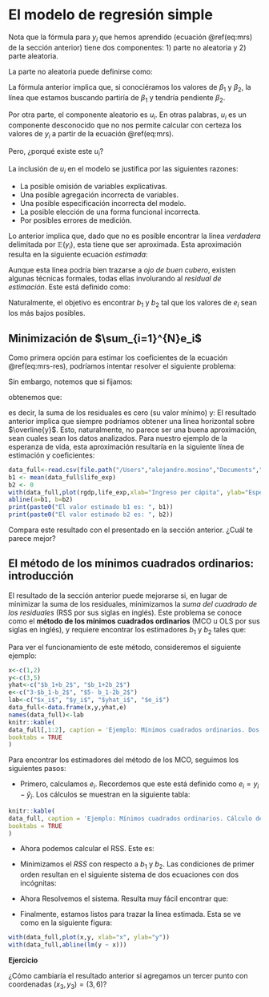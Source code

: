 # El modelo de regresión simple

Nota que la fórmula para $y_i$ que hemos aprendido (ecuación \@ref(eq:mrs) de la sección anterior) tiene dos componentes: 1) parte no aleatoria y 2) parte aleatoria.

La parte no aleatoria puede definirse como:

\begin{equation}
\mathbb{E}(y_i | x_i) = \beta_1 + \beta_2 x_i.
\end{equation}

La fórmula anterior implica que, si conociéramos los valores de $\beta_1$ y $\beta_2$, la línea que estamos buscando partiría de $\beta_1$ y tendría pendiente $\beta_2$.

Por otra parte, el componente aleatorio es $u_i$. En otras palabras, $u_i$ es un componente desconocido que no nos permite calcular con certeza los valores de $y_i$ a partir de la ecuación \@ref(eq:mrs). 

Pero, ¿porqué existe este $u_i$?

La inclusión de $u_i$ en el modelo se justifica por las siguientes razones:

* La posible omisión de variables explicativas.
* Una posible agregación incorrecta de variables.
* Una posible especificación incorrecta del modelo.
* La posible elección de una forma funcional incorrecta.
* Por posibles errores de medición.

Lo anterior implica que, dado que no es posible encontrar la línea _verdadera_ delimitada por $\mathbb{E}(y_i)$, esta tiene que ser aproximada. Esta aproximación resulta en la siguiente ecuación _estimada_:


\begin{equation}
\widehat{y}_i= b_1 + b_2 x_i.
\end{equation}

Aunque esta línea podría bien trazarse a _ojo de buen cubero_, existen algunas técnicas formales, todas ellas involurando al _residual de estimación_. Este está definido como:

\begin{align}
e_i &= y_i - \widehat{y}_i \\
    &= y_i - b_1 - b_2 x_i (\#eq:mrs-res)
\end{align}

Naturalmente, el objetivo es encontrar  $b_1$ y $b_2$ tal que los valores de $e_i$ sean los más bajos posibles.

## Minimización de $\sum_{i=1}^{N}e_i$

Como primera opción para estimar los coeficientes de la ecuación \@ref(eq:mrs-res), podríamos intentar resolver el siguiente problema:

\begin{align}
\min_{b_1,b_2}\sum_{i=1}^{N}e_i &= \min_{b_1,b_2}\sum_{i=1}^{N}(y_i - \widehat{y}_i)\\
&= \min_{b_1,b_2}\sum_{i=1}^{N}(y_i - y_i - b_1 - b_2 x_i).
\end{align}

Sin embargo, notemos que si fijamos:

\begin{align}
b_1 &= \overline{y}=\frac{1}{N} \sum_{i=1}^{N} y_i\\
b_2 &= 0,
\end{align}
obtenemos que:

\begin{equation}
\sum_{i=1}^{N}e_i = 0,
\end{equation}
es decir, la suma de los residuales es cero (su valor mínimo) y:
\begin{equation}
\widehat{y}_i = \overline{y}.
\end{equation}
El resultado anterior implica que siempre podríamos obtener una línea horizontal sobre $\overline{y}$. Esto, naturalmente, no parece ser una buena aproximación, sean cuales sean los datos analizados. Para nuestro ejemplo de la esperanza de vida, esta aproximación resultaría en la siguiente línea de estimación y coeficientes:

```r
data_full<-read.csv(file.path("/Users","alejandro.mosino","Documents","github","econometria--R_book","_data_econometria","lif_exp.csv"), header=TRUE, sep=",")
b1 <- mean(data_full$life_exp)
b2 <- 0
with(data_full,plot(rgdp,life_exp,xlab="Ingreso per cápita", ylab="Esperanza de vida"))
abline(a=b1, b=b2)
print(paste0("El valor estimado b1 es: ", b1))
print(paste0("El valor estimado b2 es: ", b2))
```

Compara este resultado con el presentado en la sección anterior. ¿Cuál te parece mejor?

## El método de los mínimos cuadrados ordinarios: introducción

El resultado de la sección anterior puede mejorarse si, en lugar de minimizar la suma de los residuales, minimizamos la _suma del cuadrado de los residuales_ (RSS por sus siglas en inglés). Este problema se conoce como el __método de los mínimos cuadrados ordinarios__ (MCO u OLS por sus siglas en inglés), y requiere encontrar los estimadores $b_1$ y $b_2$ tales que: 

\begin{align}
b_1 , b_2 &= \underset{b_1,b_2}{\arg\min}\left\{RSS\right\} \\
RSS&= \sum_{i=1}^N e_i^2.
\end{align}

Para ver el funcionamiento de este método, consideremos el siguiente ejemplo:

```r
x<-c(1,2)
y<-c(3,5)
yhat<-c("$b_1+b_2$", "$b_1+2b_2$")
e<-c("3-$b_1-b_2$", "$5- b_1-2b_2$")
lab<-c("$x_i$", "$y_i$", "$yhat_i$", "$e_i$")
data_full<-data.frame(x,y,yhat,e)
names(data_full)<-lab
knitr::kable(
data_full[,1:2], caption = 'Ejemplo: Mínimos cuadrados ordinarios. Dos observaciones.',
booktabs = TRUE
)
```

Para encontrar los estimadores del método de los MCO, seguimos los siguientes pasos:

* Primero, calculamos $e_i$. Recordemos que este está definido como $e_i=y_i-\widehat{y}_i$. Los cálculos se muestran en la siguiente tabla:

```r

knitr::kable(
data_full, caption = 'Ejemplo: Mínimos cuadrados ordinarios. Cálculo del residual.',
booktabs = TRUE
)
```

* Ahora podemos calcular el RSS. Este es:

\begin{equation}
RSS= (3-b_1-b_2)^2+(5-b_1-2b_2)^2
\end{equation}

* Minimizamos el $RSS$ con respecto a $b_1$ y $b_2$. Las condiciones de primer orden resultan en el siguiente sistema de dos ecuaciones con dos incógnitas:

\begin{align}
2b_1+3b_2-8&=0\\
3b_1+5b_2-13&=0.
\end{align}

* Ahora Resolvemos el sistema. Resulta muy fácil encontrar que:

\begin{align}
b_1 &= 1\\
b_2 &= 2.
\end{align}

* Finalmente, estamos listos para trazar la línea estimada. Esta se ve como en la siguiente figura:

```r
with(data_full,plot(x,y, xlab="x", ylab="y"))
with(data_full,abline(lm(y ~ x)))
```

**Ejercicio**

¿Cómo cambiaría el resultado anterior si agregamos un tercer punto con coordenadas $(x_3,y_3)=(3,6)$?
